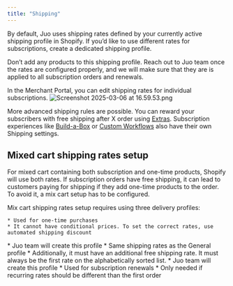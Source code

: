 ```yaml
---
title: "Shipping"
---
```


By default, Juo uses shipping rates defined by your currently active shipping profile in Shopify. If you’d like to use different rates for subscriptions, create a dedicated shipping profile.

Don’t add any products to this shipping profile. Reach out to Juo team once the rates are configured properly, and we will make sure that they are is applied to all subscription orders and renewals.

In the Merchant Portal, you can edit shipping rates for individual subscriptions. ![Screenshot 2025-03-06 at 16.59.53.png](https://cdn.juo.io/content-uploads/Screenshot_2025_03_06_at_16_59_53_d72fd02f4b.png)

More advanced shipping rules are possible. You can reward your subscribers with free shipping after X order using [Extras](https://juo.io/docs/extras). Subscription experiences like [Build-a-Box](https://juo.io/docs/adding-build-a-box) or [Custom Workflows](https://juo.io/docs/custom-workflows) also have their own Shipping settings.

## Mixed cart shipping rates setup

For mixed cart containing both subscription and one-time products, Shopify will use both rates. If subscription orders have free shipping, it can lead to customers paying for shipping if they add one-time products to the order. To avoid it, a mix cart setup has to be configured.

Mix cart shipping rates setup requires using three delivery profiles:
<Tabs>
  <Tab title="General profile">

    * Used for one-time purchases
    * It cannot have conditional prices. To set the correct rates, use automated shipping discount
  </Tab>
  <Tab title="Recurring checkout profile">
    * Juo team will create this profile
    * Same shipping rates as the General profile
    * Additionally, it must have an additional free shipping rate. It must always be the first rate on the alphabetically sorted list.
  </Tab>
  <Tab title="(optional) Recurring profile">
    * Juo team will create this profile
    * Used for subscription renewals
    * Only needed if recurring rates should be different than the first order
  </Tab>
</Tabs>